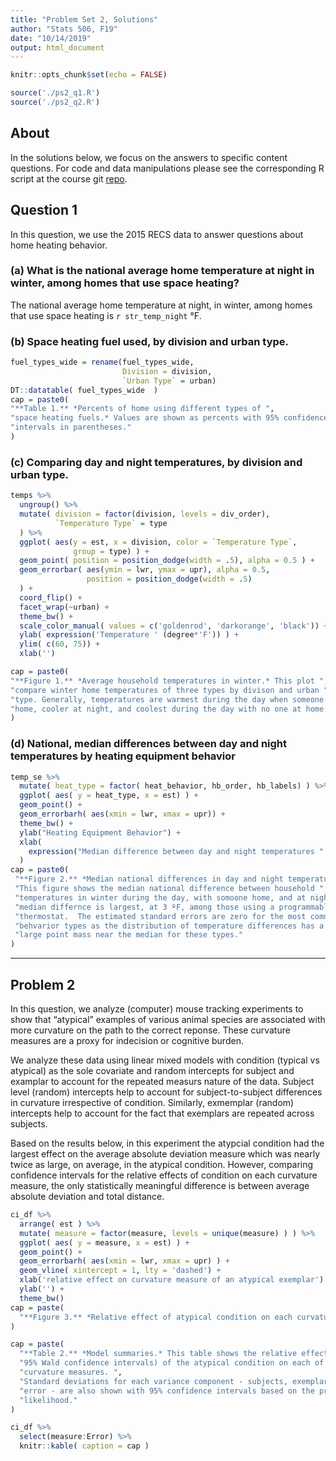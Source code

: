 ```yaml
---
title: "Problem Set 2, Solutions"
author: "Stats 506, F19"
date: "10/14/2019"
output: html_document
---
```


```r
knitr::opts_chunk$set(echo = FALSE)
```

```r
source('./ps2_q1.R')
source('./ps2_q2.R')
```

## About

In the solutions below, we focus on the answers to specific content questions.
For code and data manipulations please see the corresponding R script at the
course git [repo](https://github.com/jbhender/Stats506_F19/). 

## Question 1

In this question, we use the 2015 RECS data to answer questions about home
heating behavior. 

### (a) What is the national average home temperature at night in winter, among homes that use space heating?

The national average home temperature at night, in winter, among homes that use space heating is `r str_temp_night` °F.

### (b) Space heating fuel used, by division and urban type. 

```r
fuel_types_wide = rename(fuel_types_wide, 
                         Division = division, 
                         `Urban Type` = urban)
DT::datatable( fuel_types_wide  )
cap = paste0(
"**Table 1.** *Percents of home using different types of ",
"space heating fuels.* Values are shown as percents with 95% confidence",
"intervals in parentheses."
)
```

### (c) Comparing day and night temperatures, by division and urban type.

```r
temps %>%
  ungroup() %>%
  mutate( division = factor(division, levels = div_order),
          `Temperature Type` = type
  ) %>%
  ggplot( aes(y = est, x = division, color = `Temperature Type`, 
              group = type) ) +
  geom_point( position = position_dodge(width = .5), alpha = 0.5 ) +
  geom_errorbar( aes(ymin = lwr, ymax = upr), alpha = 0.5, 
                 position = position_dodge(width = .5)
  ) + 
  coord_flip() +
  facet_wrap(~urban) + 
  theme_bw() +
  scale_color_manual( values = c('goldenrod', 'darkorange', 'black')) +
  ylab( expression('Temperature ' (degree*'F')) ) +
  ylim( c(60, 75)) +
  xlab('')

cap = paste0(
"**Figure 1.** *Average household temperatures in winter.* This plot ",
"compare winter home temperatures of three types by divison and urban ", 
"type. Generally, temperatures are warmest during the day when someone is ",
"home, cooler at night, and coolest during the day with no one at home."
)
```

### (d) National, median differences between day and night temperatures by heating equipment behavior 

```r
temp_se %>%
  mutate( heat_type = factor( heat_behavior, hb_order, hb_labels) ) %>%
  ggplot( aes( y = heat_type, x = est) ) +
  geom_point() +
  geom_errorbarh( aes(xmin = lwr, xmax = upr)) +
  theme_bw() +
  ylab("Heating Equipment Behavior") + 
  xlab( 
    expression("Median difference between day and night temperatures " (degree*'F'))
  )
cap = paste0(
 "**Figure 2.** *Median national differences in day and night temperatures.* ",
 "This figure shows the median national difference between household ",
 "temperatures in winter during the day, with somoone home, and at night. The ",
 "median differnce is largest, at 3 ºF, among those using a programmable ",
 "thermostat.  The estimated standard errors are zero for the most commont ",
 "behvarior types as the distribution of temperature differences has a ",
 "large point mass near the median for these types."
)
```

***

## Problem 2
In this question, we analyze (computer) mouse tracking experiments to show that 
"atypical" examples of various animal species are associated with more 
curvature on the path to the correct reponse. These curvature measures are a
proxy for indecision or cognitive burden.  

We analyze these data using linear mixed models with condition (typical vs
atypical) as the sole covariate and random intercepts for subject and examplar
to account for the repeated measurs nature of the data.  Subject level (random)
intercepts help to account for subject-to-subject differences in curvature 
irrespective of condition.  Similarly, exmemplar
(random) intercepts help to account for the fact that exemplars are repeated 
across subjects.

Based on the results below, in this experiment the atypcial condition had
the largest effect on the average absolute deviation measure which was nearly
twice as large, on average, in the atypical condition.  However, comparing
confidence intervals for the relative effects of condition on each curvature
measure, the only statistically meaningful difference is between average absolute
deviation and total distance.  

```r
ci_df %>%
  arrange( est ) %>%
  mutate( measure = factor(measure, levels = unique(measure) ) ) %>%
  ggplot( aes( y = measure, x = est) ) +
  geom_point() +
  geom_errorbarh( aes(xmin = lwr, xmax = upr) ) + 
  geom_vline( xintercept = 1, lty = 'dashed') + 
  xlab('relative effect on curvature measure of an atypical exemplar') + 
  ylab('') +
  theme_bw()
cap = paste(
  "**Figure 3.** *Relative effect of atypical condition on each curvature measure.*"
)
```

```r
cap = paste(
  "**Table 2.** *Model summaries.* This table shows the relative effect (with ",
  "95% Wald confidence intervals) of the atypical condition on each of four ",    
  "curvature measures. ",
  "Standard deviations for each variance component - subjects, exemplar, and ",
  "error - are also shown with 95% confidence intervals based on the profile ", 
  "likelihood."
)

ci_df %>% 
  select(measure:Error) %>% 
  knitr::kable( caption = cap )
```

